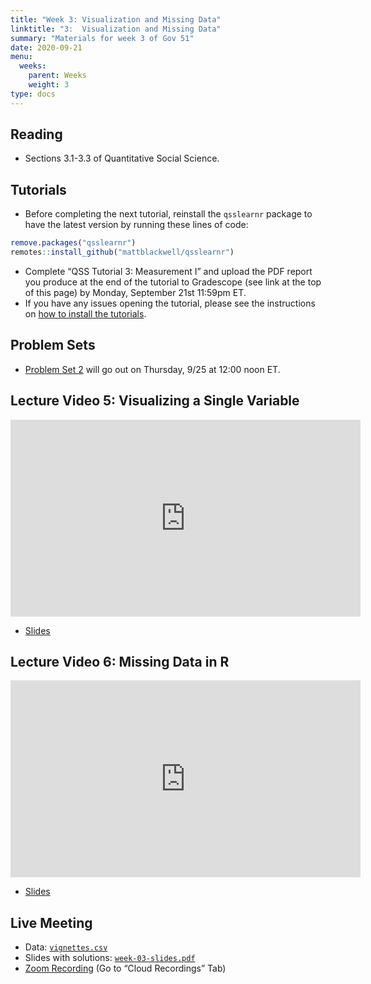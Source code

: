 ```yaml
---
title: "Week 3: Visualization and Missing Data"
linktitle: "3:  Visualization and Missing Data"
summary: "Materials for week 3 of Gov 51"
date: 2020-09-21
menu:
  weeks:
    parent: Weeks
    weight: 3
type: docs
---
```


## Reading

- Sections 3.1-3.3 of Quantitative Social Science.

## Tutorials

- Before completing the next tutorial, reinstall the `qsslearnr` package to have the latest version by running these lines of code:

```r
remove.packages("qsslearnr")
remotes::install_github("mattblackwell/qsslearnr")
```

- Complete "QSS Tutorial 3: Measurement I" and upload the PDF report you produce at the end of the tutorial to Gradescope (see link at the top of this page) by Monday, September 21st 11:59pm ET. 
- If you have any issues opening the tutorial, please see the instructions on [how to install the tutorials](/assignments/tutorials/).

## Problem Sets

- [Problem Set 2](/assignments/ps2-judges) will go out on Thursday, 9/25 at 12:00 noon ET. 

## Lecture Video 5: Visualizing a Single Variable

<iframe width="560" height="315" src="https://www.youtube-nocookie.com/embed/bvaa7FN1_30" frameborder="0" allow="accelerometer; autoplay; encrypted-media; gyroscope; picture-in-picture" allowfullscreen></iframe>

- [Slides](/slides/03-measurement/02-visual-dist.pdf)

## Lecture Video 6: Missing Data in R

<iframe width="560" height="315" src="https://www.youtube-nocookie.com/embed/SMF-BhDQ6aE" frameborder="0" allow="accelerometer; autoplay; encrypted-media; gyroscope; picture-in-picture" allowfullscreen></iframe>

- [Slides](/slides/03-measurement/03-missing-data.pdf)


## Live Meeting 

- Data: [`vignettes.csv`](/data/vignettes.csv)
- Slides with solutions: [`week-03-slides.pdf`](/slides/week-03-slides.pdf)
- [Zoom Recording](https://canvas.harvard.edu/courses/74805/external_tools/53531) (Go to "Cloud Recordings" Tab)
